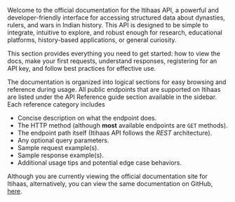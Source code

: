 Welcome to the official documentation for the Itihaas API, a powerful and developer-friendly interface for accessing structured data about dynasties, rulers, and wars in Indian history. This API is designed to be simple to integrate, intuitive to explore, and robust enough for research, educational platforms, history-based applications, or general curiosity.

This section provides everything you need to get started: how to view the docs, make your first requests, understand responses, registering for an API key, and follow best practices for effective use.

The documentation is organized into logical sections for easy browsing and reference during usage. All public endpoints that are supported on Itihaas are listed under the API Reference guide section available in the sidebar. Each reference category includes

- Concise description on what the endpoint does.
- The HTTP method (although **most** available endpoints are `GET` methods).
- The endpoint path itself (Itihaas API follows the _REST_ architecture).
- Any optional query parameters.
- Sample request example(s).
- Sample response example(s).
- Additional usage tips and potential edge case behaviors.

Although you are currently viewing the official documentation site for Itihaas, alternatively, you can view the same documentation on GitHub, [here](https://github.com/sunillshastry/itihaas-api/).
